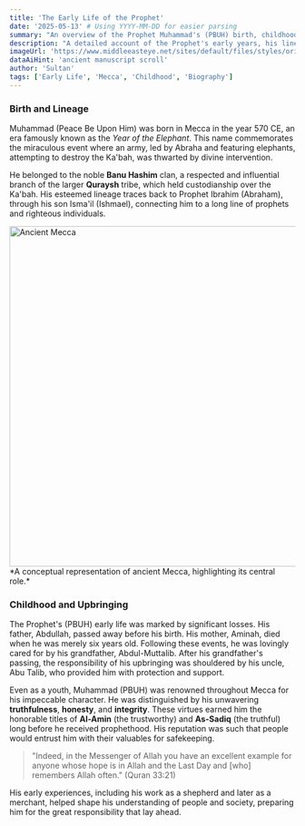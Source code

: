 ```yaml
---
title: 'The Early Life of the Prophet'
date: '2025-05-13' # Using YYYY-MM-DD for easier parsing
summary: "An overview of the Prophet Muhammad's (PBUH) birth, childhood, and youth before prophethood."
description: "A detailed account of the Prophet's early years, his lineage, and the socio-political context of Mecca at the time."
imageUrl: 'https://www.middleeasteye.net/sites/default/files/styles/original/public/2023-06/unknown_mecca_islam_kaaba_2.jpg.webp'
dataAiHint: 'ancient manuscript scroll'
author: 'Sultan'
tags: ['Early Life', 'Mecca', 'Childhood', 'Biography']
---
```


### Birth and Lineage

Muhammad (Peace Be Upon Him) was born in Mecca in the year 570 CE, an era famously known as the *Year of the Elephant*. This name commemorates the miraculous event where an army, led by Abraha and featuring elephants, attempting to destroy the Ka'bah, was thwarted by divine intervention.

He belonged to the noble **Banu Hashim** clan, a respected and influential branch of the larger **Quraysh** tribe, which held custodianship over the Ka'bah. His esteemed lineage traces back to Prophet Ibrahim (Abraham), through his son Isma'il (Ishmael), connecting him to a long line of prophets and righteous individuals.

<img src="https://www.middleeasteye.net/sites/default/files/styles/original/public/2023-06/unknown_mecca_islam_kaaba_2.jpg.webp" alt="Ancient Mecca" width="600" className="rounded-lg mb-6 shadow-md" />
*A conceptual representation of ancient Mecca, highlighting its central role.*

### Childhood and Upbringing

The Prophet's (PBUH) early life was marked by significant losses. His father, Abdullah, passed away before his birth. His mother, Aminah, died when he was merely six years old. Following these events, he was lovingly cared for by his grandfather, Abdul-Muttalib. After his grandfather's passing, the responsibility of his upbringing was shouldered by his uncle, Abu Talib, who provided him with protection and support.

Even as a youth, Muhammad (PBUH) was renowned throughout Mecca for his impeccable character. He was distinguished by his unwavering **truthfulness**, **honesty**, and **integrity**. These virtues earned him the honorable titles of **Al-Amin** (the trustworthy) and **As-Sadiq** (the truthful) long before he received prophethood. His reputation was such that people would entrust him with their valuables for safekeeping.

> "Indeed, in the Messenger of Allah you have an excellent example for anyone whose hope is in Allah and the Last Day and [who] remembers Allah often." (Quran 33:21)

His early experiences, including his work as a shepherd and later as a merchant, helped shape his understanding of people and society, preparing him for the great responsibility that lay ahead.